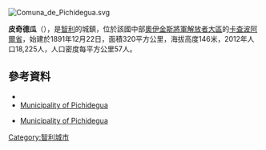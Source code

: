 [[Image:Comuna_de_Pichidegua.svg|right]]
{{Coord|34|21|31|S|71|16|59|W|display=title}}

'''皮奇德瓜'''（{{lang-es|Pichidegua}}），是[[智利|智利]]的城鎮，位於該國中部[[奧伊金斯將軍解放者大區|奧伊金斯將軍解放者大區]]的[[卡查波阿爾省|卡查波阿爾省]]，始建於1891年12月22日，面積320平方公里，海拔高度146米，2012年人口18,225人，人口密度每平方公里57人。

==參考資料==
*{{Cite web |url= http://www.ine.cl/canales/chile_estadistico/censos_poblacion_vivienda/censo_pobl_vivi.php |title= National Statistics Institute |accessdate= 10 November 2010 |language= es |archive-date= 2019-01-06 |archive-url= https://web.archive.org/web/20190106234357/http://www.ine.cl/404.html?aspxerrorpath=%2Fcanales%2Fchile_estadistico%2Fcensos_poblacion_vivienda%2Fcenso_pobl_vivi.php |dead-url= no }}
*[https://web.archive.org/web/20190503221609/http://pichidegua.cl/ Municipality of Pichidegua]
* {{es icon}}  [https://web.archive.org/web/20190503221609/http://pichidegua.cl/ Municipality of Pichidegua]

{{Chile-geo-stub}}
[[Category:智利城市|Category:智利城市]]